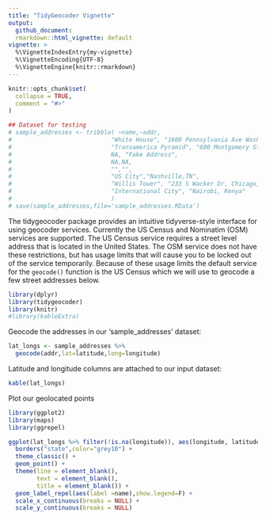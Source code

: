 ```yaml
---
title: "TidyGeocoder Vignette"
output: 
  github_document:
  rmarkdown::html_vignette: default
vignette: >
  %\VignetteIndexEntry{my-vignette}
  %\VignetteEncoding{UTF-8}
  %\VignetteEngine{knitr::rmarkdown}
---
```


```r
knitr::opts_chunk$set(
  collapse = TRUE,
  comment = "#>"
)

## Dataset for testing
# sample_addresses <- tribble( ~name,~addr,
#                            "White House", "1600 Pennsylvania Ave Washington, DC",
#                            "Transamerica Pyramid", "600 Montgomery St, San Francisco, CA 94111",
#                            NA, "Fake Address",
#                            NA,NA,
#                            "","",
#                            "US City","Nashville,TN",
#                            "Willis Tower", "233 S Wacker Dr, Chicago, IL 60606",
#                            "International City", "Nairobi, Kenya"
#                            )
# save(sample_addresses,file='sample_addresses.RData')
```

The tidygeocoder package provides an intuitive tidyverse-style interface for using geocoder services. Currently the US Census and Nominatim (OSM) services are supported. The US Census service requires a street level address that is located in the United States. The OSM service does not have these restrictions, but has usage limits that will cause you to be locked out of the service temporarily. Because of these usage limits the default service for the `geocode()` function is the US Census which we will use to geocode a few street addresses below.

```r
library(dplyr)
library(tidygeocoder)
library(knitr)
#library(kableExtra)
```

Geocode the addresses in our 'sample_addresses' dataset:

```r
lat_longs <- sample_addresses %>% 
  geocode(addr,lat=latitude,long=longitude)
```

Latitude and longitude columns are attached to our input dataset:

```r
kable(lat_longs)
```

Plot our geolocated points

```r
library(ggplot2)
library(maps)
library(ggrepel)

ggplot(lat_longs %>% filter(!is.na(longitude)), aes(longitude, latitude)) +
  borders("state",color="grey10") +
  theme_classic() +
  geom_point() +
  theme(line = element_blank(),
        text = element_blank(),
        title = element_blank()) +
  geom_label_repel(aes(label =name),show.legend=F) +
  scale_x_continuous(breaks = NULL) + 
  scale_y_continuous(breaks = NULL)
```




